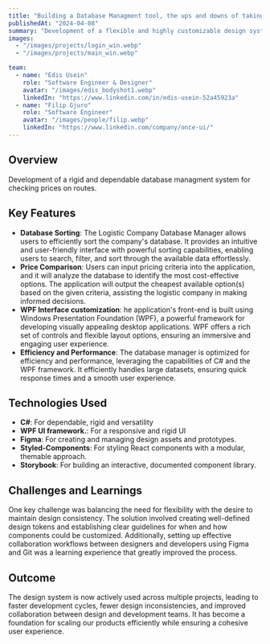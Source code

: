 ```yaml
---
title: "Building a Database Managment tool, the ups and downs of taking a huge task with no previous knowledge"
publishedAt: "2024-04-08"
summary: "Development of a flexible and highly customizable design system using Next.js for front-end and Figma for design collaboration."
images:
  - "/images/projects/login_win.webp"
  - "/images/projects/main_win.webp"

team:
  - name: "Edis Usein"
    role: "Software Engineer & Designer"
    avatar: "/images/edis_bodyshot1.webp"
    linkedIn: "https://www.linkedin.com/in/edis-usein-52a45923a"
  - name: "Filip Gjuro"
    role: "Software Engineer"
    avatar: "/images/people/filip.webp"
    linkedIn: "https://www.linkedin.com/company/once-ui/"
---
```


## Overview

Development of a rigid and dependable database managment system for checking prices on routes.

## Key Features

- **Database Sorting**: The Logistic Company Database Manager allows users to efficiently sort the company's database. It provides an intuitive and user-friendly interface with powerful sorting capabilities, enabling users to search, filter, and sort through the available data effortlessly.
- **Price Comparison**: Users can input pricing criteria into the application, and it will analyze the database to identify the most cost-effective options. The application will output the cheapest available option(s) based on the given criteria, assisting the logistic company in making informed decisions.
- **WPF Interface customization**: he application's front-end is built using Windows Presentation Foundation (WPF), a powerful framework for developing visually appealing desktop applications. WPF offers a rich set of controls and flexible layout options, ensuring an immersive and engaging user experience.
- **Efficiency and Performance**: The database manager is optimized for efficiency and performance, leveraging the capabilities of C# and the WPF framework. It efficiently handles large datasets, ensuring quick response times and a smooth user experience.

## Technologies Used

- **C#**: For dependable, rigid and versatility
- **WPF UI framework.**: For a responsive and rigid UI
- **Figma**: For creating and managing design assets and prototypes.
- **Styled-Components**: For styling React components with a modular, themable approach.
- **Storybook**: For building an interactive, documented component library.

## Challenges and Learnings

One key challenge was balancing the need for flexibility with the desire to maintain design consistency. The solution involved creating well-defined design tokens and establishing clear guidelines for when and how components could be customized. Additionally, setting up effective collaboration workflows between designers and developers using Figma and Git was a learning experience that greatly improved the process.

## Outcome

The design system is now actively used across multiple projects, leading to faster development cycles, fewer design inconsistencies, and improved collaboration between design and development teams. It has become a foundation for scaling our products efficiently while ensuring a cohesive user experience.